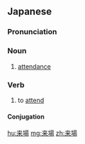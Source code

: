 ==Japanese==
{{ja-kanjitab|らい|じょう|yomi=o}}

===Pronunciation===
{{ja-pron|らいじょう|y=o}}

===Noun===
{{ja-noun|らいじょう|kyu=來場}}

# [[attendance]]

===Verb===
{{ja-verb-suru|tr=intrans|らいじょう|kyu=來場}}

# to [[attend]]

====Conjugation====
{{ja-suru|らいじょう}}

[[hu:来場]]
[[mg:来場]]
[[zh:来場]]